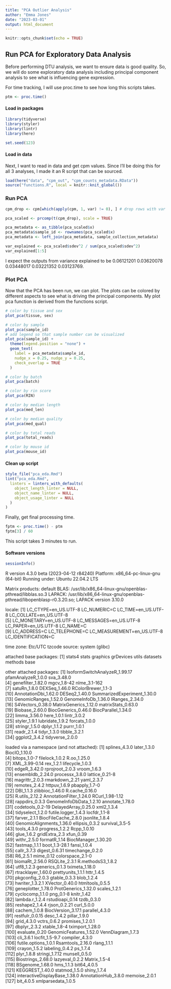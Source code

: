 ```yaml
---
title: "PCA Outlier Analysis"
author: "Emma Jones"
date: "2023-03-01"
output: html_document
---
```


```r
knitr::opts_chunk$set(echo = TRUE)
```

## Run PCA for Exploratory Data Analysis

Before performing DTU analysis, we want to ensure data is good quality. So, we will do some exploratory data analysis including principal component analysis to see what is influencing gene expression.

For time tracking, I will use proc.time to see how long this scripts takes.

```r
ptm <- proc.time()
```

#### Load in packages

```r
library(tidyverse)
library(styler)
library(lintr)
library(here)

set.seed(123)
```

#### Load in data

Next, I want to read in data and get cpm values. Since I'll be doing this for all 3 analyses, I made it an R script that can be sourced.

```r
load(here("data", "cpm_out", "cpm_counts_metadata.RData"))
source("functions.R", local = knitr::knit_global())
```

### Run PCA

```r
cpm_drop <- cpm[which(apply(cpm, 1, var) != 0), ] # drop rows with var = 0

pca_scaled <- prcomp(t(cpm_drop), scale = TRUE)

pca_metadata <- as_tibble(pca_scaled$x)
pca_metadata$sample_id <- rownames(pca_scaled$x)
pca_metadata <- left_join(pca_metadata, sample_collection_metadata)

var_explained <- pca_scaled$sdev^2 / sum(pca_scaled$sdev^2)
var_explained[1:5]
```

I expect the outputs from variance explained to be 0.06121201 0.03620078 0.03448017 0.03221352 0.03123769.

### Plot PCA

Now that the PCA has been run, we can plot. The plots can be colored by different aspects to see what is driving the principal components. My plot pca function is derived from the functions script.

```r
# color by tissue and sex
plot_pca(tissue, sex)

# color by sample
plot_pca(sample_id)
# add legend so that sample number can be visualized
plot_pca(sample_id) +
  theme(legend.position = "none") +
  geom_text(
    label = pca_metadata$sample_id,
    nudge_x = 0.25, nudge_y = 0.25,
    check_overlap = TRUE
  )

# color by batch
plot_pca(batch)

# color by rin score
plot_pca(RIN)

# color by median length
plot_pca(med_len)

# color by median quality
plot_pca(med_qual)

# color by total reads
plot_pca(total_reads)

# color by mouse id
plot_pca(mouse_id)
```
#### Clean up script

```r
style_file("pca_eda.Rmd")
lint("pca_eda.Rmd",
  linters = linters_with_defaults(
    object_length_linter = NULL,
    object_name_linter = NULL,
    object_usage_linter = NULL
  )
)
```

Finally, get final processing time.

```r
fptm <- proc.time() - ptm
fptm[3] / 60
```

This script takes 3 minutes to run.

#### Software versions

```r
sessionInfo()
```

R version 4.3.0 beta (2023-04-12 r84240)
Platform: x86_64-pc-linux-gnu (64-bit)
Running under: Ubuntu 22.04.2 LTS

Matrix products: default
BLAS:   /usr/lib/x86_64-linux-gnu/openblas-pthread/libblas.so.3 
LAPACK: /usr/lib/x86_64-linux-gnu/openblas-pthread/libopenblasp-r0.3.20.so;  LAPACK version 3.10.0

locale:
 [1] LC_CTYPE=en_US.UTF-8       LC_NUMERIC=C               LC_TIME=en_US.UTF-8        LC_COLLATE=en_US.UTF-8    
 [5] LC_MONETARY=en_US.UTF-8    LC_MESSAGES=en_US.UTF-8    LC_PAPER=en_US.UTF-8       LC_NAME=C                 
 [9] LC_ADDRESS=C               LC_TELEPHONE=C             LC_MEASUREMENT=en_US.UTF-8 LC_IDENTIFICATION=C       

time zone: Etc/UTC
tzcode source: system (glibc)

attached base packages:
[1] stats4    stats     graphics  grDevices utils     datasets  methods   base     

other attached packages:
 [1] IsoformSwitchAnalyzeR_1.99.17 pfamAnalyzeR_1.0.0            sva_3.48.0                   
 [4] genefilter_1.82.0             mgcv_1.8-42                   nlme_3.1-162                 
 [7] satuRn_1.8.0                  DEXSeq_1.46.0                 RColorBrewer_1.1-3           
[10] AnnotationDbi_1.62.0          DESeq2_1.40.0                 SummarizedExperiment_1.30.0  
[13] GenomicRanges_1.52.0          GenomeInfoDb_1.36.0           IRanges_2.34.0               
[16] S4Vectors_0.38.0              MatrixGenerics_1.12.0         matrixStats_0.63.0           
[19] Biobase_2.60.0                BiocGenerics_0.46.0           BiocParallel_1.34.0          
[22] limma_3.56.0                  here_1.0.1                    lintr_3.0.2                  
[25] styler_1.9.1                  lubridate_1.9.2               forcats_1.0.0                
[28] stringr_1.5.0                 dplyr_1.1.2                   purrr_1.0.1                  
[31] readr_2.1.4                   tidyr_1.3.0                   tibble_3.2.1                 
[34] ggplot2_3.4.2                 tidyverse_2.0.0              

loaded via a namespace (and not attached):
  [1] splines_4.3.0                 later_1.3.0                   BiocIO_1.10.0                
  [4] bitops_1.0-7                  filelock_1.0.2                R.oo_1.25.0                  
  [7] XML_3.99-0.14                 rex_1.2.1                     lifecycle_1.0.3              
 [10] edgeR_3.42.0                  rprojroot_2.0.3               vroom_1.6.3                  
 [13] ensembldb_2.24.0              processx_3.8.0                lattice_0.21-8               
 [16] magrittr_2.0.3                rmarkdown_2.21                yaml_2.3.7                   
 [19] remotes_2.4.2                 httpuv_1.6.9                  pbapply_1.7-0                
 [22] DBI_1.1.3                     zlibbioc_1.46.0               R.cache_0.16.0               
 [25] R.utils_2.12.2                AnnotationFilter_1.24.0       RCurl_1.98-1.12              
 [28] rappdirs_0.3.3                GenomeInfoDbData_1.2.10       annotate_1.78.0              
 [31] codetools_0.2-19              DelayedArray_0.25.0           xml2_1.3.4                   
 [34] tidyselect_1.2.0              futile.logger_1.4.3           locfdr_1.1-8                 
 [37] farver_2.1.1                  BiocFileCache_2.8.0           jsonlite_1.8.4               
 [40] GenomicAlignments_1.36.0      ellipsis_0.3.2                survival_3.5-5               
 [43] tools_4.3.0                   progress_1.2.2                Rcpp_1.0.10                  
 [46] glue_1.6.2                    gridExtra_2.3                 xfun_0.39                    
 [49] withr_2.5.0                   formatR_1.14                  BiocManager_1.30.20          
 [52] fastmap_1.1.1                 boot_1.3-28.1                 fansi_1.0.4                  
 [55] callr_3.7.3                   digest_0.6.31                 timechange_0.2.0             
 [58] R6_2.5.1                      mime_0.12                     colorspace_2.1-0             
 [61] biomaRt_2.56.0                RSQLite_2.3.1                 R.methodsS3_1.8.2            
 [64] utf8_1.2.3                    generics_0.1.3                tximeta_1.18.0               
 [67] rtracklayer_1.60.0            prettyunits_1.1.1             httr_1.4.5                   
 [70] pkgconfig_2.0.3               gtable_0.3.3                  blob_1.2.4                   
 [73] hwriter_1.3.2.1               XVector_0.40.0                htmltools_0.5.5              
 [76] geneplotter_1.78.0            ProtGenerics_1.32.0           scales_1.2.1                 
 [79] cyclocomp_1.1.0               png_0.1-8                     knitr_1.42                   
 [82] lambda.r_1.2.4                rstudioapi_0.14               tzdb_0.3.0                   
 [85] reshape2_1.4.4                rjson_0.2.21                  curl_5.0.0                   
 [88] cachem_1.0.8                  BiocVersion_3.17.1            parallel_4.3.0               
 [91] restfulr_0.0.15               desc_1.4.2                    pillar_1.9.0                 
 [94] grid_4.3.0                    vctrs_0.6.2                   promises_1.2.0.1             
 [97] dbplyr_2.3.2                  xtable_1.8-4                  tximport_1.28.0              
[100] evaluate_0.20                 GenomicFeatures_1.52.0        VennDiagram_1.7.3            
[103] cli_3.6.1                     locfit_1.5-9.7                compiler_4.3.0               
[106] futile.options_1.0.1          Rsamtools_2.16.0              rlang_1.1.1                  
[109] crayon_1.5.2                  labeling_0.4.2                ps_1.7.4                     
[112] plyr_1.8.8                    stringi_1.7.12                munsell_0.5.0                
[115] Biostrings_2.68.0             lazyeval_0.2.2                Matrix_1.5-4                 
[118] BSgenome_1.68.0               hms_1.1.3                     bit64_4.0.5                  
[121] KEGGREST_1.40.0               statmod_1.5.0                 shiny_1.7.4                  
[124] interactiveDisplayBase_1.38.0 AnnotationHub_3.8.0           memoise_2.0.1                
[127] bit_4.0.5                     xmlparsedata_1.0.5 